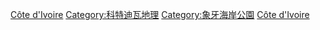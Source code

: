 {{Commonscat|National parks of Côte d'Ivoire}}

[[Category:非洲國家公園|Côte d'Ivoire]]
[[Category:科特迪瓦地理|Category:科特迪瓦地理]]
[[Category:象牙海岸公園|Category:象牙海岸公園]]
[[Category:各国国家公园|Côte d'Ivoire]]
